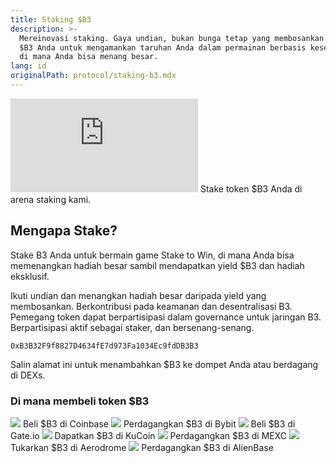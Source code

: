 ```yaml
---
title: Staking $B3
description: >-
  Mereinovasi staking. Gaya undian, bukan bunga tetap yang membosankan - gunakan
  $B3 Anda untuk mengamankan taruhan Anda dalam permainan berbasis kesempatan,
  di mana Anda bisa menang besar.
lang: id
originalPath: protocol/staking-b3.mdx
---
```

<iframe
   className="w-full aspect-video rounded-xl mb-6"
    src="https://customer-gg6qs7nm5ue94t64.cloudflarestream.com/f79f033d715988065fc2fd23882774a4/iframe?muted=true&loop=true&autoplay=true&poster=https%3A%2F%2Fcustomer-gg6qs7nm5ue94t64.cloudflarestream.com%2Ff79f033d715988065fc2fd23882774a4%2Fthumbnails%2Fthumbnail.jpg%3Ftime%3D%26height%3D600"
    title="Staking $B3"
    frameBorder="0"
  allow="accelerometer; autoplay; clipboard-write; encrypted-media; gyroscope; picture-in-picture"
  allowFullScreen
  ></iframe>

<Card title="Stake & menangkan $B3" icon="coin" href="https://stake.b3.fun" horizontal>
  Stake token $B3 Anda di arena staking kami.
</Card>

## Mengapa Stake?
Stake B3 Anda untuk bermain game Stake to Win, di mana Anda bisa memenangkan hadiah besar sambil mendapatkan yield $B3 dan hadiah eksklusif.

<CardGroup cols={2}>
<Card title="Dapatkan Hadiah" icon="coins">
  Ikuti undian dan menangkan hadiah besar daripada yield yang membosankan.
</Card>

<Card title="Amankan Jaringan" icon="shield">
  Berkontribusi pada keamanan dan desentralisasi B3.
</Card>

<Card title="Hak Governance" icon="users">
  Pemegang token dapat berpartisipasi dalam governance untuk jaringan B3.
</Card>

<Card title="Risiko Rendah" icon="gamepad">
  Berpartisipasi aktif sebagai staker, dan bersenang-senang.
</Card>
</CardGroup>

```text Alamat Kontrak
0xB3B32F9f8827D4634fE7d973Fa1034Ec9fdDB3B3
```
Salin alamat ini untuk menambahkan $B3 ke dompet Anda atau berdagang di DEXs.


### Di mana membeli token $B3

<CardGroup cols={3}>
  <Card title="Coinbase" href="https://www.coinbase.com/price/b3-base" horizontal>
    <img src="/images/coinbase-logo.svg" className="w-full bg-black aspect-video object-contain rounded-lg p-2 my-3" />
    Beli $B3 di Coinbase
  </Card>

  <Card title="Bybit" href="https://www.bybit.com/en/trade/spot/B3/USDT" horizontal>
    <img src="/images/bybit-logo.svg" className="w-full bg-black aspect-video object-contain rounded-lg p-2 my-3" />
    Perdagangkan $B3 di Bybit
  </Card>

  <Card title="Gate.io" href="https://www.gate.io/trade/B3_USDT" horizontal>
    <img src="/images/gateio-logo.svg" className="w-full bg-black aspect-video object-contain rounded-lg p-2 my-3" />
    Beli $B3 di Gate.io
  </Card>

  <Card title="KuCoin" href="https://trade.kucoin.com/B3-USDT?utm_source=community_partner_info" horizontal>
    <img src="/images/kucoin-logo.avif" className="w-full bg-black aspect-video object-contain rounded-lg p-2 my-3" />
    Dapatkan $B3 di KuCoin
  </Card>

  <Card title="MEXC" href="https://www.mexc.com/exchange/B3_USDT" horizontal>
    <img src="/images/mexc-logo.svg" className="w-full bg-black aspect-video object-contain rounded-lg p-2 my-3" />
    Perdagangkan $B3 di MEXC
  </Card>

  <Card title="Aerodrome" href="https://aerodrome.finance/swap?from=eth&to=0xb3b32f9f8827d4634fe7d973fa1034ec9fddb3b3&chain0=8453&chain1=8453" horizontal>
    <img src="/images/aerodrome-logo.svg" className="w-full bg-black aspect-video object-contain rounded-lg p-2 my-3" />
    Tukarkan $B3 di Aerodrome
  </Card>

  <Card title="AlienBase" href="https://app.alienbase.xyz/?outputCurrency=0xB3B32F9f8827D4634fE7d973Fa1034Ec9fddb3B3&chainId=8453" horizontal>
    <img src="/images/alienbase-logo.svg" className="w-full bg-black aspect-video object-contain rounded-lg p-2 my-3" />
    Perdagangkan $B3 di AlienBase
  </Card>
</CardGroup>
